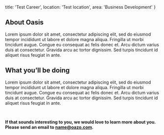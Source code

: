   title: 'Test Career',
  location: 'Test location',
  area: 'Business Development'
}

## About Oasis
Lorem ipsum dolor sit amet, consectetur adipiscing elit, sed do eiusmod tempor incididunt ut labore et dolore magna aliqua. Fringilla ut morbi tincidunt augue. Congue eu consequat ac felis donec et. Arcu dictum varius duis at consectetur. Gravida arcu ac tortor dignissim. Sed turpis tincidunt id aliquet risus feugiat in ante.

## What you’ll be doing
Lorem ipsum dolor sit amet, consectetur adipiscing elit, sed do eiusmod tempor incididunt ut labore et dolore magna aliqua. Fringilla ut morbi tincidunt augue. Congue eu consequat ac felis donec et. Arcu dictum varius duis at consectetur. Gravida arcu ac tortor dignissim. Sed turpis tincidunt id aliquet risus feugiat in ante.

<br/>

**If that sounds interesting to you, we would love to learn more about you. Please send an email to [name@oazo.com](mailto:name@oazo.com).**
